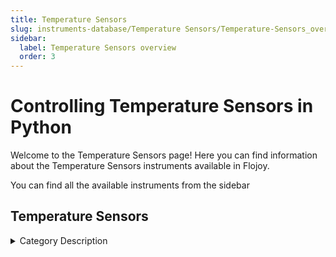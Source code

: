 ```yaml
---
title: Temperature Sensors
slug: instruments-database/Temperature Sensors/Temperature-Sensors_overview
sidebar:
  label: Temperature Sensors overview
  order: 3
---
```


# Controlling Temperature Sensors in Python

Welcome to the Temperature Sensors page! Here you can find information about the Temperature Sensors instruments available in Flojoy.

You can find all the available instruments from the sidebar



## Temperature Sensors

<details> 
<summary>Category Description</summary> 
Temperature control is a process in which change of temperature of a space (and objects collectively there within), or of a substance, is measured or otherwise detected, and the passage of heat energy into or out of the space or substance is adjusted to achieve a desired temperature
</details> 

<div className="flex flex-wrap">

<InstrumentThumbnail 
    path='Temperature Sensors/Orbit3/orbit-3-sensor'
    img='https://res.cloudinary.com/dhopxs1y3/image/upload/v1691782607/Instruments/Temperature%20Sensor/Orbit-3-Sensor/Orbit-3-Sensor.webp'
    label='Orbit 3 Sensor'    
/>

</div>